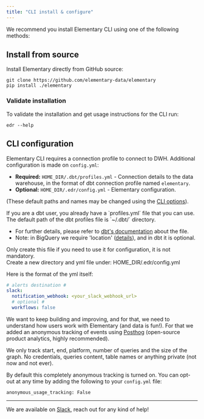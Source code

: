 ```yaml
---
title: "CLI install & configure"
---
```





We recommend you install Elementary CLI using one of the following methods:

<InstallCli />

## Install from source

Install Elementary directly from GitHub source:

```shell
git clone https://github.com/elementary-data/elementary
pip install ./elementary
```

### Validate installation

To validate the installation and get usage instructions for the CLI run:

```shell
edr --help
```

## CLI configuration

Elementary CLI requires a connection profile to connect to DWH. Additional configuration is made on `config.yml`:

- **Required:** `HOME_DIR/.dbt/profiles.yml` - Connection details to the data warehouse, in the format of dbt connection profile named `elementary`.
- **Optional:** `HOME_DIR/.edr/config.yml` - Elementary configuration.

(These default paths and names may be changed using the [CLI options](/oss/cli-commands#cli-advanced-options)).

<Accordion title="How to create 'profiles.yml'?">
  <AddConnectionProfile />
</Accordion>

<Accordion title="dbt-core user? You already have profiles.yml">
If you are a dbt user, you already have a `profiles.yml` file that you can use. The default path of the dbt profiles file is `~/.dbt/` directory.

- For further details, please refer to [dbt's documentation](https://docs.getdbt.com/reference/profiles.yml) about the file.
- Note: in BigQuery we require 'location' ([details](https://cloud.google.com/bigquery/docs/locations)), and in dbt it is optional.

</Accordion>

<QuestionConnectionProfile />
<QuestionProfilePermissions />

<Accordion title="How to create 'config.yml'?">

Only create this file if you need to use it for configuration, it is not mandatory.  
Create a new directory and yml file under: HOME_DIR/.edr/config.yml

Here is the format of the yml itself:

```yml config.yml
# alerts destination #
slack:
  notification_webhook: <your_slack_webhook_url>
  # optional #
  workflows: false
```

</Accordion>

<Accordion title="Anonymous tracking">

We want to keep building and improving, and for that, we need to understand how users work with Elementary (and data is fun!). For that we added an anonymous tracking of events using [Posthog](https://posthog.com/) (open-source product analytics, highly recommended).

We only track start, end, platform, number of queries and the size of the graph. No credentials, queries content, table names or anything private (not now and not ever).

By default this completely anonymous tracking is turned on. You can opt-out at any time by adding the following to your `config.yml` file:

```shell
anonymous_usage_tracking: False
```

</Accordion>

---

<Accordion title="Have a question?">

We are available on [Slack](https://elementary-data.com/community), reach out for any kind of help!

</Accordion>
